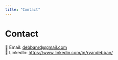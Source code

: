 ```yaml
---
title: "Contact"
---
```


# Contact

📧 Email: [debbanrd@gmail.com](mailto:debbanrd@gmail.com)  
💼 LinkedIn: [https://www.linkedin.com/in/ryandebban/](https://www.linkedin.com/in/ryandebban/)  
